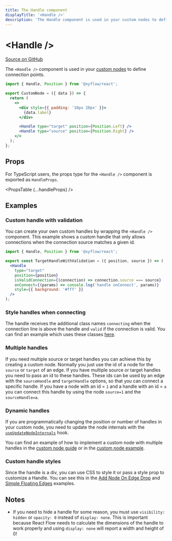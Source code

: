 ```yaml
---
title: The Handle component
displayTitle: '<Handle />'
description: 'The Handle component is used in your custom nodes to define connection points.'
---
```



# &lt;Handle />

[Source on GitHub](https://github.com/xyflow/xyflow/blob/main/packages/react/src/components/Handle/index.tsx)

The `<Handle />` component is used in your [custom nodes](/learn/customization/custom-nodes)
to define connection points.

```jsx
import { Handle, Position } from '@xyflow/react';

export CustomNode = ({ data }) => {
  return (
    <>
      <div style={{ padding: '10px 20px' }}>
        {data.label}
      </div>

      <Handle type="target" position={Position.Left} />
      <Handle type="source" position={Position.Right} />
    </>
  );
};
```

## Props

For TypeScript users, the props type for the `<Handle />` component is exported
as `HandleProps`.

<PropsTable {...handleProps} />

## Examples

### Custom handle with validation

You can create your own custom handles by wrapping the `<Handle />` component.
This example shows a custom handle that only allows connections when the
connection source matches a given id.

```jsx
import { Handle, Position } from '@xyflow/react';

export const TargetHandleWithValidation = ({ position, source }) => (
  <Handle
    type="target"
    position={position}
    isValidConnection={(connection) => connection.source === source}
    onConnect={(params) => console.log('handle onConnect', params)}
    style={{ background: '#fff' }}
  />
);
```

### Style handles when connecting

The handle receives the additional class names `connecting` when the connection
line is above the handle and `valid` if the connection is valid. You can find an
example which uses these classes [here](/examples/interaction/validation).

### Multiple handles

If you need multiple source or target handles you can achieve this by creating a
custom node. Normally you just use the id of a node for the `source` or `target`
of an edge. If you have multiple source or target handles you need to pass an id
to these handles. These ids can be used by an edge with the `sourceHandle` and
`targetHandle` options, so that you can connect a specific handle. If you have a
node with an id = `1` and a handle with an id = `a` you can connect this handle
by using the node `source=1` and the `sourceHandle=a`.

### Dynamic handles

If you are programmatically changing the position or number of handles in your
custom node, you need to update the node internals with the
[`useUpdateNodeInternals`](/api-reference/hooks/use-update-node-internals) hook.

You can find an example of how to implement a custom node with multiple handles
in the [custom node guide](/learn/customization/custom-nodes) or in the
[custom node example](/examples/nodes/custom-node).

### Custom handle styles

Since the handle is a div, you can use CSS to style it or pass a style prop to
customize a Handle. You can see this in the
[Add Node On Edge Drop](/examples/nodes/add-node-on-edge-drop) and
[Simple Floating Edges](/examples/edges/simple-floating-edges) examples.

## Notes

- If you need to hide a handle for some reason, you must use `visibility: hidden`
  or `opacity: 0` instead of `display: none`. This is important because React
  Flow needs to calculate the dimensions of the handle to work properly and using
  `display: none` will report a width and height of 0!
